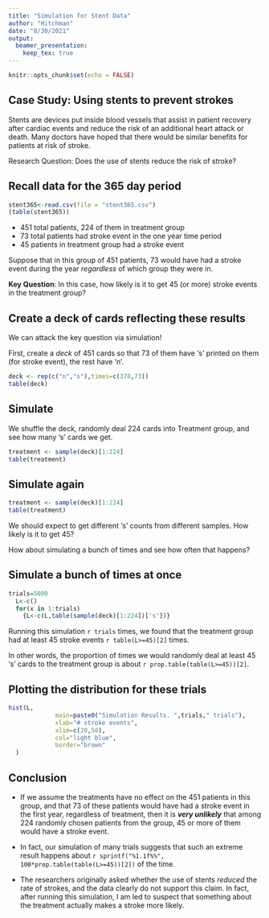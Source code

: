 ```yaml
---
title: "Simulation for Stent Data"
author: "Hitchman"
date: "8/30/2021"
output:
  beamer_presentation:
    keep_tex: true
---
```


```r
knitr::opts_chunk$set(echo = FALSE)
```

## Case Study: Using stents to prevent strokes

Stents are devices put inside blood vessels that assist in patient recovery after cardiac events and reduce the risk of an additional heart attack or death. Many doctors have hoped that there would be similar benefits for patients at risk of stroke.

Research Question: Does the use of stents reduce the risk of stroke?

## Recall data for the 365 day period

```r
stent365<-read.csv(file = "stent365.csv")
(table(stent365))

```

- 451 total patients, 224 of them in treatment group
- 73 total patients had stroke event in the one year time period
- 45 patients in treatment group had a stroke event

Suppose that in this group of 451 patients, 73 would have had a stroke event during the year *regardless* of which group they were in.  

**Key Question**: In this case, how likely is it to get 45 (or more) stroke events in the treatment group?

## Create a deck of cards reflecting these results

We can attack the key question via simulation!

First, create a *deck* of 451 cards so that 73 of them have 's' printed on them (for stroke event), the rest have 'n'.

```r
deck <- rep(c("n","s"),times=c(378,73))
table(deck)
```

## Simulate

We shuffle the deck, randomly deal 224 cards into Treatment group, and see how many 's' cards we get.

```r
treatment <- sample(deck)[1:224]
table(treatment)
```

## Simulate again

```r
treatment <- sample(deck)[1:224]
table(treatment)
```

We should expect to get different 's' counts from different samples.  How likely is it to get 45?

How about simulating a bunch of times and see how often that happens?

## Simulate a bunch of times at once

```r
trials=5000
  L<-c()
  for(x in 1:trials) 
    {L<-c(L,table(sample(deck)[1:224])['s'])}
```
Running this simulation `r trials` times, we found that the treatment group had at least 45 stroke events `r table(L>=45)[2]` times.

In other words, the proportion of times we would randomly deal at least 45 's' cards to the treatment group is about `r prop.table(table(L>=45))[2]`.

## Plotting the distribution for these trials

```r
hist(L,
             main=paste0("Simulation Results. ",trials," trials"),
             xlab="# stroke events",
             xlim=c(20,50),
             col="light blue",
             border="brown"
  )
```

## Conclusion


- If we assume the treatments have no effect on the 451 patients in this group, and that 73 of these patients would have had a stroke event in the first year, regardless of treatment, then it is ***very unlikely*** that among 224 randomly chosen patients from the group, 45 or more of them would have a stroke event.

- In fact, our simulation of many trials suggests that such an extreme result happens about `r sprintf("%1.1f%%", 100*prop.table(table(L>=45))[2])` of the time.

- The researchers originally asked whether the use of stents *reduced* the rate of strokes, and the data clearly do not support this claim.  In fact, after running this simulation, I am led to suspect that something about the treatment actually makes a stroke more likely.